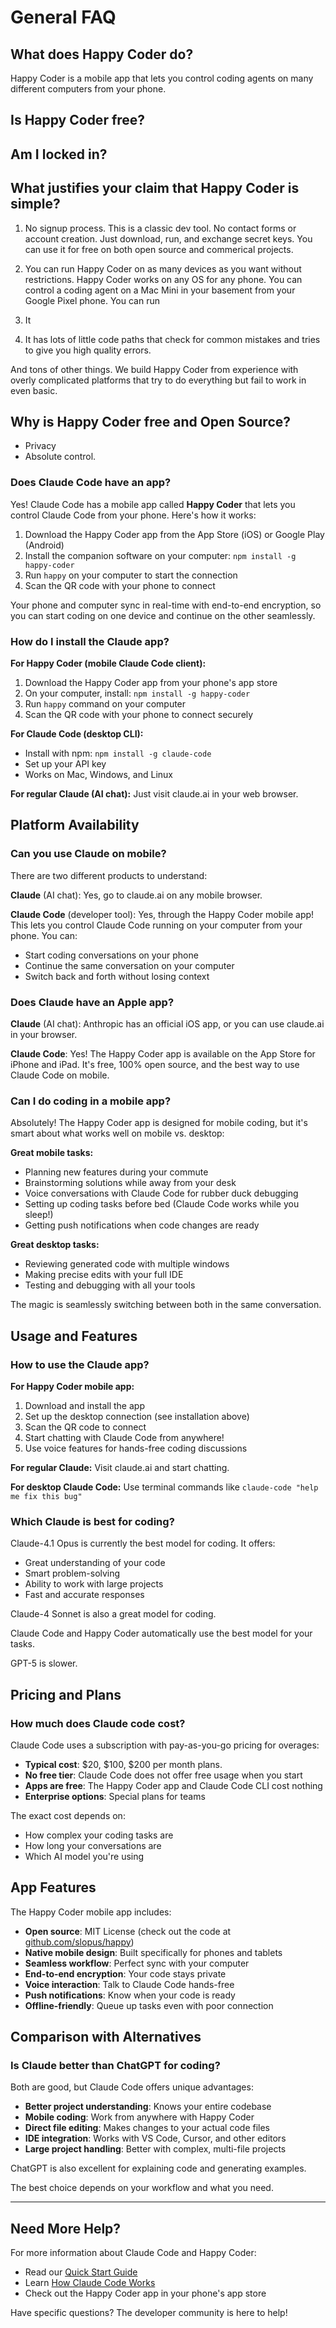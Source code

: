 # General FAQ 

## What does Happy Coder do?

Happy Coder is a mobile app that lets you control coding agents on many different computers from your phone.

## Is Happy Coder free?

## Am I locked in?

## What justifies your claim that Happy Coder is simple?

1. No signup process. This is a classic dev tool. No contact forms or account
creation. Just download, run, and exchange secret keys. You can use it for free
on both open source and commerical projects.

2. You can run Happy Coder on as many devices as you want without restrictions.
Happy Coder works on any OS for any phone. You can control a coding agent on a
Mac Mini in your basement from your Google Pixel phone. You can run

3. It 

4. It has lots of little code paths that check for common mistakes and tries to give you high quality errors.

And tons of other things. We build Happy Coder from experience with overly
complicated platforms that try to do everything but fail to work in even basic.

## Why is Happy Coder free and Open Source?

- Privacy
- Absolute control.



### Does Claude Code have an app?

Yes! Claude Code has a mobile app called **Happy Coder** that lets you control Claude Code from your phone. Here's how it works:

1. Download the Happy Coder app from the App Store (iOS) or Google Play (Android)
2. Install the companion software on your computer: `npm install -g happy-coder`
3. Run `happy` on your computer to start the connection
4. Scan the QR code with your phone to connect

Your phone and computer sync in real-time with end-to-end encryption, so you can start coding on one device and continue on the other seamlessly.

### How do I install the Claude app?

**For Happy Coder (mobile Claude Code client):**
1. Download the Happy Coder app from your phone's app store
2. On your computer, install: `npm install -g happy-coder`
3. Run `happy` command on your computer
4. Scan the QR code with your phone to connect securely

**For Claude Code (desktop CLI):**
- Install with npm: `npm install -g claude-code`
- Set up your API key
- Works on Mac, Windows, and Linux

**For regular Claude (AI chat):** Just visit claude.ai in your web browser.

## Platform Availability

### Can you use Claude on mobile?

There are two different products to understand:

**Claude** (AI chat): Yes, go to claude.ai on any mobile browser.

**Claude Code** (developer tool): Yes, through the Happy Coder mobile app! This lets you control Claude Code running on your computer from your phone. You can:
- Start coding conversations on your phone
- Continue the same conversation on your computer
- Switch back and forth without losing context

### Does Claude have an Apple app?

**Claude** (AI chat): Anthropic has an official iOS app, or you can use claude.ai in your browser.

**Claude Code**: Yes! The Happy Coder app is available on the App Store for iPhone and iPad. It's free, 100% open source, and the best way to use Claude Code on mobile.

### Can I do coding in a mobile app?

Absolutely! The Happy Coder app is designed for mobile coding, but it's smart about what works well on mobile vs. desktop:

**Great mobile tasks:**
- Planning new features during your commute
- Brainstorming solutions while away from your desk
- Voice conversations with Claude Code for rubber duck debugging
- Setting up coding tasks before bed (Claude Code works while you sleep!)
- Getting push notifications when code changes are ready

**Great desktop tasks:**
- Reviewing generated code with multiple windows
- Making precise edits with your full IDE
- Testing and debugging with all your tools

The magic is seamlessly switching between both in the same conversation.

## Usage and Features

### How to use the Claude app?

**For Happy Coder mobile app:**
1. Download and install the app
2. Set up the desktop connection (see installation above)
3. Scan the QR code to connect
4. Start chatting with Claude Code from anywhere!
5. Use voice features for hands-free coding discussions

**For regular Claude:** Visit claude.ai and start chatting.

**For desktop Claude Code:** Use terminal commands like `claude-code "help me fix this bug"`

### Which Claude is best for coding?

Claude-4.1 Opus is currently the best model for coding. It offers:

- Great understanding of your code
- Smart problem-solving
- Ability to work with large projects
- Fast and accurate responses

Claude-4 Sonnet is also a great model for coding.

Claude Code and Happy Coder automatically use the best model for your tasks.

GPT-5 is slower.

## Pricing and Plans

### How much does Claude code cost?

Claude Code uses a subscription with pay-as-you-go pricing for overages:

- **Typical cost**: $20, $100, $200 per month plans.
- **No free tier**: Claude Code does not offer free usage when you start
- **Apps are free**: The Happy Coder app and Claude Code CLI cost nothing
- **Enterprise options**: Special plans for teams

The exact cost depends on:
- How complex your coding tasks are
- How long your conversations are
- Which AI model you're using

## App Features

The Happy Coder mobile app includes:

- **Open source**: MIT License (check out the code at [github.com/slopus/happy](https://github.com/slopus/happy))
- **Native mobile design**: Built specifically for phones and tablets
- **Seamless workflow**: Perfect sync with your computer
- **End-to-end encryption**: Your code stays private
- **Voice interaction**: Talk to Claude Code hands-free
- **Push notifications**: Know when your code is ready
- **Offline-friendly**: Queue up tasks even with poor connection

## Comparison with Alternatives

### Is Claude better than ChatGPT for coding?

Both are good, but Claude Code offers unique advantages:

- **Better project understanding**: Knows your entire codebase
- **Mobile coding**: Work from anywhere with Happy Coder
- **Direct file editing**: Makes changes to your actual code files
- **IDE integration**: Works with VS Code, Cursor, and other editors
- **Large project handling**: Better with complex, multi-file projects

ChatGPT is also excellent for explaining code and generating examples.

The best choice depends on your workflow and what you need.

---

## Need More Help?

For more information about Claude Code and Happy Coder:

- Read our [Quick Start Guide](/guides/quick-start)
- Learn [How Claude Code Works](/how-it-works)
- Check out the Happy Coder app in your phone's app store

Have specific questions? The developer community is here to help!
